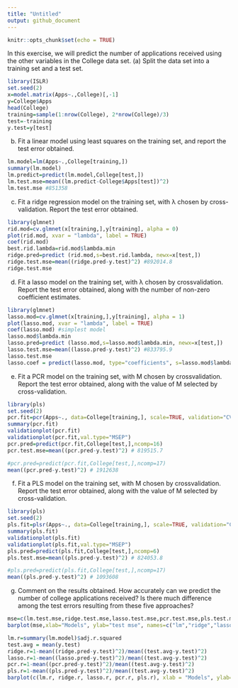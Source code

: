 ```yaml
---
title: "Untitled"
output: github_document
---
```


```r
knitr::opts_chunk$set(echo = TRUE)
```

In this exercise, we will predict the number of applications received using the other variables in the College data set.
(a) Split the data set into a training set and a test set. 
```R
library(ISLR)
set.seed(2)
x=model.matrix(Apps~.,College)[,-1]
y=College$Apps
head(College)
training=sample(1:nrow(College), 2*nrow(College)/3)
test=-training
y.test=y[test]
```
(b) Fit a linear model using least squares on the training set, and report the test error obtained.
```R
lm.model=lm(Apps~.,College[training,])
summary(lm.model)
lm.predict=predict(lm.model,College[test,])
lm.test.mse=mean((lm.predict-College$Apps[test])^2)
lm.test.mse #851358
```
(c) Fit a ridge regression model on the training set, with λ chosen by cross-validation. Report the test error obtained.
```R
library(glmnet)
rid.mod=cv.glmnet(x[training,],y[training], alpha = 0)
plot(rid.mod, xvar = "lambda", label = TRUE)
coef(rid.mod)
best.rid.lambda=rid.mod$lambda.min
ridge.pred=predict (rid.mod,s=best.rid.lambda, newx=x[test,])
ridge.test.mse=mean((ridge.pred-y.test)^2) #892014.8
ridge.test.mse
```
(d) Fit a lasso model on the training set, with λ chosen by crossvalidation. Report the test error obtained, along with the number of non-zero coefficient estimates.
```R
library(glmnet)
lasso.mod=cv.glmnet(x[training,],y[training], alpha = 1)
plot(lasso.mod, xvar = "lambda", label = TRUE)
coef(lasso.mod) #simplest model
lasso.mod$lambda.min
lasso.pred=predict (lasso.mod,s=lasso.mod$lambda.min, newx=x[test,])
lasso.test.mse=mean((lasso.pred-y.test)^2) #833795.9
lasso.test.mse
lasso.coef = predict(lasso.mod, type="coefficients", s=lasso.mod$lambda.min)[1:18,] #full model
```

(e) Fit a PCR model on the training set, with M chosen by crossvalidation. Report the test error obtained, along with the value of M selected by cross-validation.
```R
library(pls)
set.seed(2)
pcr.fit=pcr(Apps~., data=College[training,], scale=TRUE, validation="CV")
summary(pcr.fit)
validationplot(pcr.fit)
validationplot(pcr.fit,val.type="MSEP")
pcr.pred=predict(pcr.fit,College[test,],ncomp=16)
pcr.test.mse=mean((pcr.pred-y.test)^2) # 819515.7

#pcr.pred=predict(pcr.fit,College[test,],ncomp=17)
mean((pcr.pred-y.test)^2) # 1912638
```
(f) Fit a PLS model on the training set, with M chosen by crossvalidation. Report the test error obtained, along with the value of M selected by cross-validation.
```R
library(pls)
set.seed(2)
pls.fit=plsr(Apps~., data=College[training,], scale=TRUE, validation="CV")
summary(pls.fit)
validationplot(pls.fit)
validationplot(pls.fit,val.type="MSEP")
pls.pred=predict(pls.fit,College[test,],ncomp=6)
pls.test.mse=mean((pls.pred-y.test)^2) # 824053.8

#pls.pred=predict(pls.fit,College[test,],ncomp=17)
mean((pls.pred-y.test)^2) # 1093608
```
(g) Comment on the results obtained. How accurately can we predict the number of college applications received? Is there much difference among the test errors resulting from these five approaches?
```R
mse=c(lm.test.mse,ridge.test.mse,lasso.test.mse,pcr.test.mse,pls.test.mse)
barplot(mse,xlab="Models", ylab="test mse", names=c("lm","ridge","lasso", "pcr", "pls"))

lm.r=summary(lm.model)$adj.r.squared
test.avg = mean(y.test)
ridge.r=1-mean((ridge.pred-y.test)^2)/mean((test.avg-y.test)^2)
lasso.r=1-mean((lasso.pred-y.test)^2)/mean((test.avg-y.test)^2)
pcr.r=1-mean((pcr.pred-y.test)^2)/mean((test.avg-y.test)^2)
pls.r=1-mean((pls.pred-y.test)^2)/mean((test.avg-y.test)^2)
barplot(c(lm.r, ridge.r, lasso.r, pcr.r, pls.r), xlab = "Models", ylab="R2", names=c("lm","ridge","lasso", "pcr", "pls") )
```